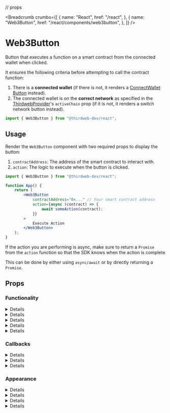 // props

<Breadcrumb
	crumbs={[
		{
			name: "React",
			href: "/react",
		},
		{
			name: "Web3Button",
			href: "/react/components/web3button",
		},
	]}
/>

# Web3Button

Button that executes a function on a smart contract from the connected wallet when clicked.

It ensures the following criteria before attempting to call the contract function:

1. There is a **connected wallet**
   (if there is not, it renders a [ConnectWallet Button](/react/react.connectwallet) instead).
2. The connected wallet is on the **correct network**
   as specified in the [ThirdwebProvider](/react/react.thirdwebprovider#active-chain)'s
   `activeChain` prop (if it is not, it renders a switch network button instead).

```jsx
import { Web3Button } from "@thirdweb-dev/react";
```

## Usage

Render the `Web3Button` component with two required props to display the button:

1. `contractAddress`: The address of the smart contract to interact with.
2. `action`: The logic to execute when the button is clicked.

```jsx
import { Web3Button } from "@thirdweb-dev/react";

function App() {
	return (
		<Web3Button
			contractAddress="0x..." // Your smart contract address
			action={async (contract) => {
				await someAction(contract);
			}}
		>
			Execute Action
		</Web3Button>
	);
}
```

<Callout variant='info' title="Always return a promise from action">

If the action you are performing is async, make sure to return a `Promise` from the `action` function so that the SDK knows when the action is complete

This can be done by either using `async/await` or by directly returning a `Promise`.

</Callout>

## Props

### Functionality

<Details summary="contractAddress" id="contractAddress" tags={["Required"]}>
	<ContractAddressMDX />
</Details>

<Details summary="action" id="action" tags={["Required"]}>
	<ActionMDX />
</Details>

<Details id="contractAbi" summary="contractAbi">
	<ContractAbi />
</Details>

<Details id="overrides" summary="overrides">
	<OverridesMDX />
</Details>

<Details id="isDisabled" summary="isDisabled">
	<IsDisabledMDX />
</Details>

### Callbacks

<Details id="onSuccess" summary="onSuccess">
	<OnSuccessMDX />
</Details>

<Details id="onError" summary="onError">
	<OnErrorMDX />
</Details>

<Details id="onSubmit" summary="onSubmit">
	<OnSubmitMDX />
</Details>

### Appearance

<Details summary="connectWallet" id="connectWallet">
	<ConnectWalletMDX />
</Details>

<Details id="theme" summary="theme">
	<ThemeMDX />
</Details>

<Details id="className" summary="className">
	<ClassNameMDX />
</Details>

<Details id="style" summary="style">
	<StyleMDX />
</Details>
